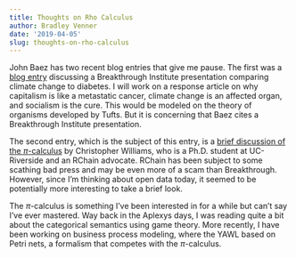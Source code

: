 ```yaml
---
title: Thoughts on Rho Calculus
author: Bradley Venner
date: '2019-04-05'
slug: thoughts-on-rho-calculus
---
```


John Baez has two recent blog entries that give me pause.  The first was a [blog entry](https://johncarlosbaez.wordpress.com/2019/03/10/breakthrough-institute-on-climate-change/) discussing a Breakthrough Institute presentation comparing climate change to diabetes.  I will work on a response article on why capitalism is like a metastatic cancer, climate change is an affected organ, and socialism is the cure.  This would be modeled on the theory of organisms developed by Tufts.  But it is concerning that Baez cites a Breakthrough Institute presentation.

The second entry, which is the subject of this entry, is a [brief discussion of the $\pi$-calculus](https://johncarlosbaez.wordpress.com/2019/04/04/the-pi-calculus-towards-global-computing/) by Christopher Williams, who is a Ph.D. student at UC-Riverside and an RChain advocate.  RChain has been subject to some scathing bad press and may be even more of a scam than Breakthrough.  However, since I'm thinking about open data today, it seemed to be potentially more interesting to take a brief look.

The $\pi$-calculus is something I've been interested in for a while but can't say I've ever mastered.  Way back in the Aplexys days, I was reading quite a bit about the categorical semantics using game theory.  More recently, I have been working on business process modeling, where the YAWL based on Petri nets, a formalism that competes with the $\pi$-calculus.   
